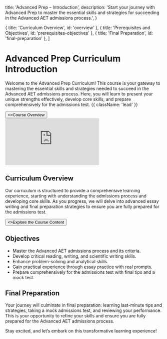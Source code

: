 
  title: 'Advanced Prep – Introduction',
  description:
    'Start your journey with Advanced Prep to master the essential skills and strategies for succeeding in the Advanced AET admissions process.',
}

  { title: 'Curriculum Overview', id: 'overview' },
  { title: 'Prerequisites and Objectives', id: 'prerequisites-objectives' },
  { title: 'Final Preparation', id: 'final-preparation' },
]

<HeroPattern />

# Advanced Prep Curriculum Introduction

Welcome to the Advanced Prep Curriculum! This course is your gateway to mastering the essential skills and strategies needed to succeed in the Advanced AET admissions process. Here, you will learn to present your unique strengths effectively, develop core skills, and prepare comprehensively for the admissions test. {{ className: 'lead' }}

<div className="not-prose mb-16 mt-6 flex gap-3">
  <Button href="/course-overview" arrow="right">
    <>Course Overview</>
  </Button>
</div>

<iframe
  src="https://www.youtube.com/watch?v=AC_-vph4jGc"
  title="YouTube video player"
  frameBorder="0"
  allow="accelerometer; fullscreen; autoPlay; clipboard-write; encrypted-media; gyroscope; picture-in-picture; web-share"
  allowFullScreen
  style={{ width: '100%', height: '40vh', borderRadius: '10px' }}
  autoPlay
></iframe>

## Curriculum Overview

Our curriculum is structured to provide a comprehensive learning experience, starting with understanding the admissions process and developing core skills. As you progress, we will delve into advanced essay writing and final preparation strategies to ensure you are fully prepared for the admissions test.

<div className="not-prose">
  <Button href="/course-overview" variant="text" arrow="right">
    <>Explore the Course Content</>
  </Button>
</div>

## Objectives

- Master the Advanced AET admissions process and its criteria.
- Develop critical reading, writing, and scientific writing skills.
- Enhance problem-solving and analytical skills.
- Gain practical experience through essay practice with real prompts.
- Prepare comprehensively for the admissions test with final tips and a mock test.

## Final Preparation

Your journey will culminate in final preparation: learning last-minute tips and strategies, taking a mock admissions test, and reviewing your performance. This is your opportunity to refine your skills and ensure you are fully prepared for the Advanced AET admissions process.

Stay excited, and let’s embark on this transformative learning experience!
